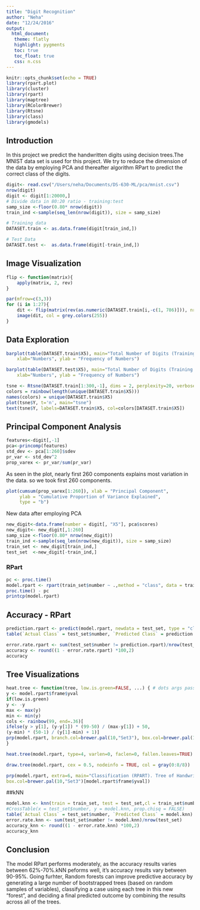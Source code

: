 ```yaml
---
title: "Digit Recognition"
author: "Neha"
date: "12/24/2016"
output:
  html_document:
   theme: flatly
   highlight: pygments
   toc: true
   toc_float: true
   css: n.css
---
```


```r
knitr::opts_chunk$set(echo = TRUE)
library(rpart.plot)
library(cluster)
library(rpart)
library(maptree)
library(RColorBrewer)
library(Rtsne)
library(class)
library(gmodels)
```

## Introduction
In this project we predict the handwritten digits using decision trees.The MNIST data set is used for this project. We try to reduce the dimension of the data by employing PCA and thereafter algorithm RPart to predict the correct class of the digits.

```r
digit<- read.csv("/Users/neha/Documents/DS-630-ML/pca/mnist.csv")
nrow(digit)
digit <- digit[1:20000,]
# Divide data in 80:20 ratio - training:test
samp_size <-floor(0.80* nrow(digit))
train_ind <-sample(seq_len(nrow(digit)), size = samp_size)

# Training data
DATASET.train <- as.data.frame(digit[train_ind,])

# Test Data
DATASET.test <-  as.data.frame(digit[-train_ind,])
```

## Image Visualization

```r
flip <- function(matrix){
    apply(matrix, 2, rev)
}

par(mfrow=c(3,3))
for (i in 1:27){
    dit <- flip(matrix(rev(as.numeric(DATASET.train[i,-c(1, 786)])), nrow = 28)) #look at one digit
    image(dit, col = grey.colors(255))
}
```

## Data Exploration


```r
barplot(table(DATASET.train$X5), main="Total Number of Digits (Training Set)", col=brewer.pal(10,"Set1"),
    xlab="Numbers", ylab = "Frequency of Numbers")
```

```r
barplot(table(DATASET.test$X5), main="Total Number of Digits (Training Set)", col=brewer.pal(10,"Set1"),
    xlab="Numbers", ylab = "Frequency of Numbers")
```

```r
tsne <- Rtsne(DATASET.train[1:300,-1], dims = 2, perplexity=20, verbose=TRUE, max_iter = 500)
colors = rainbow(length(unique(DATASET.train$X5)))
names(colors) = unique(DATASET.train$X5)
plot(tsne$Y, t='n', main="tsne")
text(tsne$Y, labels=DATASET.train$X5, col=colors[DATASET.train$X5])

```





## Principal Component Analysis
```r
features<-digit[,-1]
pca<-princomp(features)
std_dev <- pca[1:260]$sdev
pr_var <- std_dev^2
prop_varex <- pr_var/sum(pr_var)
```

As seen in the plot, nearly first 260 components explains most variation in the data.
so we took first 260 components.
```r
plot(cumsum(prop_varex[1:260]), xlab = "Principal Component",
     ylab = "Cumulative Proportion of Variance Explained",
     type = "b")
```

New data after employing PCA
```r
new_digit<-data.frame(number = digit[, "X5"], pca$scores)
new_digit<- new_digit[,1:260]
samp_size <-floor(0.80* nrow(new_digit))
train_ind <-sample(seq_len(nrow(new_digit)), size = samp_size)
train_set <- new_digit[train_ind,]
test_set  <-new_digit[-train_ind,]
```


### RPart
```r
pc <- proc.time()
model.rpart <- rpart(train_set$number ~ .,method = "class", data = train_set)
proc.time() - pc
printcp(model.rpart)

```

## Accuracy - RPart
```r
prediction.rpart <- predict(model.rpart, newdata = test_set, type = "class")
table(`Actual Class` = test_set$number, `Predicted Class` = prediction.rpart)

error.rate.rpart <- sum(test_set$number != prediction.rpart)/nrow(test_set)
accuracy <- round((1 - error.rate.rpart) *100,2)
accuracy
```

## Tree Visualizations
```r
heat.tree <- function(tree, low.is.green=FALSE, ...) { # dots args passed to prp
y <- model.rpart$frame$yval
if(low.is.green)
y <- -y
max <- max(y)
min <- min(y)
cols <- rainbow(99, end=.36)[
ifelse(y > y[1], (y-y[1]) * (99-50) / (max-y[1]) + 50,
(y-min) * (50-1) / (y[1]-min) + 1)]
prp(model.rpart, branch.col=brewer.pal(10,"Set3"), box.col=brewer.pal(10,"Set3"), ...)
}

heat.tree(model.rpart, type=4, varlen=0, faclen=0, fallen.leaves=TRUE)
```


```r
draw.tree(model.rpart, cex = 0.5, nodeinfo = TRUE, col = gray(0:8/8))
```

```r
prp(model.rpart, extra=6, main="Classification (RPART). Tree of Handwritten Digit Recognition ",
box.col=brewer.pal(10,"Set3")[model.rpart$frame$yval])
```

##kNN
```r
model.knn <- knn(train = train_set, test = test_set,cl = train_set$number, k=50)
#CrossTable(x = test_set$number, y = model.knn, prop.chisq = FALSE)
table(`Actual Class` = test_set$number, `Predicted Class` = model.knn)
error.rate.knn <- sum(test_set$number != model.knn)/nrow(test_set)
accuracy_knn <- round((1 - error.rate.knn) *100,2)
accuracy_knn
```

## Conclusion
The model RPart performs moderately, as the accuracy results varies between 62%-70%.kNN peforms well, it's accuracy results vary between 90-95%.
Going furhter, Random forests can improve predictive accuracy by generating a large number of bootstrapped trees (based on random samples of variables), classifying a case using each tree in this new "forest", and deciding a final predicted outcome by combining the results across all of the trees. 


